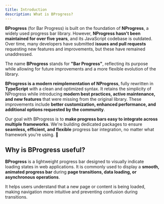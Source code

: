 ```yaml
---
title: Introduction
description: What is BProgress?
---
```


**BProgress** (for Bar Progress) is built on the foundation of **NProgress**, a widely used progress bar library. However, **NProgress hasn't been maintained for over five years**, and its JavaScript codebase is outdated. Over time, many developers have submitted **issues and pull requests** requesting new features and improvements, but these have remained unaddressed.

The name **BProgress** stands for **"Bar Progress"**, reflecting its purpose while allowing for future improvements and a more flexible evolution of the library.

**BProgress is a modern reimplementation of NProgress**, fully rewritten in **TypeScript** with a clean and optimized syntax. It retains the simplicity of NProgress while introducing **modern best practices, active maintenance, and new features** that were missing from the original library. These improvements include **better customization, enhanced performance, and additional options requested by the community**.

Our goal with BProgress is to **make progress bars easy to integrate across multiple frameworks**. We're building dedicated packages to ensure **seamless, efficient, and flexible** progress bar integration, no matter what framework you're using. 🚀

## Why is BProgress useful?

**BProgress** is a lightweight progress bar designed to visually indicate loading states in web applications. It is commonly used to display a **smooth, animated progress bar** during **page transitions, data loading, or asynchronous operations**.

It helps users understand that a new page or content is being loaded, making navigation more intuitive and preventing confusion during transitions.
